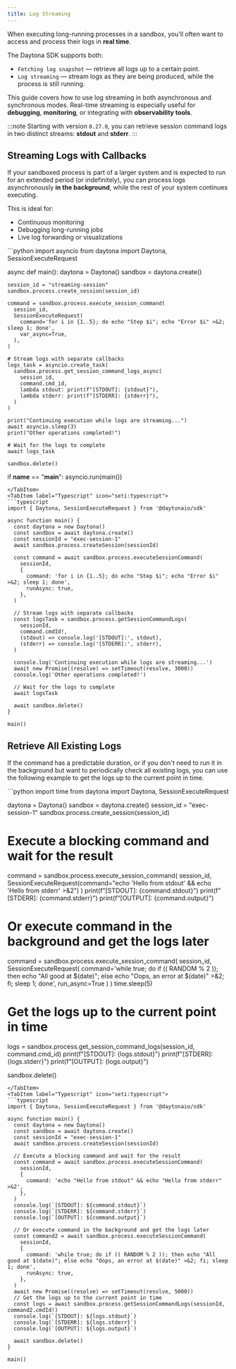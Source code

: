 ```yaml
---
title: Log Streaming
---
```


When executing long-running processes in a sandbox, you’ll often want to access and process their logs in **real time**.

The Daytona SDK supports both:

- `Fetching log snapshot` — retrieve all logs up to a certain point.
- `Log streaming` — stream logs as they are being produced, while the process is still running.

This guide covers how to use log streaming in both asynchronous and synchronous modes.
Real-time streaming is especially useful for **debugging**, **monitoring**, or integrating with **observability tools**.

:::note
Starting with version `0.27.0`, you can retrieve session command logs in two distinct streams: **stdout** and **stderr**.
:::

## Streaming Logs with Callbacks

If your sandboxed process is part of a larger system and is expected to run for an extended period (or indefinitely),
you can process logs asynchronously **in the background**, while the rest of your system continues executing.

This is ideal for:

- Continuous monitoring
- Debugging long-running jobs
- Live log forwarding or visualizations


<Tabs syncKey="language">
<TabItem label="Python" icon="seti:python">
  ```python
  import asyncio
  from daytona import Daytona, SessionExecuteRequest

  async def main():
    daytona = Daytona()
    sandbox = daytona.create()

    session_id = "streaming-session"
    sandbox.process.create_session(session_id)

    command = sandbox.process.execute_session_command(
      session_id,
      SessionExecuteRequest(
        command='for i in {1..5}; do echo "Step $i"; echo "Error $i" >&2; sleep 1; done',
        var_async=True,
      ),
    )

    # Stream logs with separate callbacks
    logs_task = asyncio.create_task(
      sandbox.process.get_session_command_logs_async(
        session_id,
        command.cmd_id,
        lambda stdout: print(f"[STDOUT]: {stdout}"),
        lambda stderr: print(f"[STDERR]: {stderr}"),
      )
    )

    print("Continuing execution while logs are streaming...")
    await asyncio.sleep(3)
    print("Other operations completed!")

    # Wait for the logs to complete
    await logs_task

    sandbox.delete()
    
  if __name__ == "__main__":
      asyncio.run(main())

  ```
</TabItem>
  <TabItem label="Typescript" icon="seti:typescript">
  ```typescript
  import { Daytona, SessionExecuteRequest } from '@daytonaio/sdk'

  async function main() {
    const daytona = new Daytona()
    const sandbox = await daytona.create()
    const sessionId = "exec-session-1"
    await sandbox.process.createSession(sessionId)

    const command = await sandbox.process.executeSessionCommand(
      sessionId,
      {
        command: 'for i in {1..5}; do echo "Step $i"; echo "Error $i" >&2; sleep 1; done',
        runAsync: true,
      },
    )

    // Stream logs with separate callbacks
    const logsTask = sandbox.process.getSessionCommandLogs(
      sessionId,
      command.cmdId!,
      (stdout) => console.log('[STDOUT]:', stdout),
      (stderr) => console.log('[STDERR]:', stderr),
    )

    console.log('Continuing execution while logs are streaming...')
    await new Promise((resolve) => setTimeout(resolve, 3000))
    console.log('Other operations completed!')

    // Wait for the logs to complete
    await logsTask

    await sandbox.delete()
  }

  main()
  ```

  </TabItem>
</Tabs>

## Retrieve All Existing Logs

If the command has a predictable duration, or if you don't need to run it in the background but want to
periodically check all existing logs, you can use the following example to get the logs up to the current point in time.

<Tabs syncKey="language">
  <TabItem label="Python" icon="seti:python">
  ```python
  import time
  from daytona import Daytona, SessionExecuteRequest

  daytona = Daytona()
  sandbox = daytona.create()
  session_id = "exec-session-1"
  sandbox.process.create_session(session_id)

  # Execute a blocking command and wait for the result
  command = sandbox.process.execute_session_command(
    session_id, SessionExecuteRequest(command="echo 'Hello from stdout' && echo 'Hello from stderr' >&2")
  )
  print(f"[STDOUT]: {command.stdout}")
  print(f"[STDERR]: {command.stderr}")
  print(f"[OUTPUT]: {command.output}")

  # Or execute command in the background and get the logs later
  command = sandbox.process.execute_session_command(
    session_id, 
    SessionExecuteRequest(
      command='while true; do if (( RANDOM % 2 )); then echo "All good at $(date)"; else echo "Oops, an error at $(date)" >&2; fi; sleep 1; done',
      run_async=True
    )
  )
  time.sleep(5)
  # Get the logs up to the current point in time
  logs = sandbox.process.get_session_command_logs(session_id, command.cmd_id)
  print(f"[STDOUT]: {logs.stdout}")
  print(f"[STDERR]: {logs.stderr}")
  print(f"[OUTPUT]: {logs.output}")

  sandbox.delete()
  ```
  </TabItem>
  <TabItem label="Typescript" icon="seti:typescript">
  ```typescript
  import { Daytona, SessionExecuteRequest } from '@daytonaio/sdk'

  async function main() {
    const daytona = new Daytona()
    const sandbox = await daytona.create()
    const sessionId = "exec-session-1"
    await sandbox.process.createSession(sessionId)

    // Execute a blocking command and wait for the result
    const command = await sandbox.process.executeSessionCommand(
      sessionId,
      {
        command: 'echo "Hello from stdout" && echo "Hello from stderr" >&2',
      },
    )
    console.log(`[STDOUT]: ${command.stdout}`)
    console.log(`[STDERR]: ${command.stderr}`)
    console.log(`[OUTPUT]: ${command.output}`)

    // Or execute command in the background and get the logs later
    const command2 = await sandbox.process.executeSessionCommand(
      sessionId,
      {
        command: 'while true; do if (( RANDOM % 2 )); then echo "All good at $(date)"; else echo "Oops, an error at $(date)" >&2; fi; sleep 1; done',
        runAsync: true,
      },
    )
    await new Promise((resolve) => setTimeout(resolve, 5000))
    // Get the logs up to the current point in time
    const logs = await sandbox.process.getSessionCommandLogs(sessionId, command2.cmdId!)
    console.log(`[STDOUT]: ${logs.stdout}`)
    console.log(`[STDERR]: ${logs.stderr}`)
    console.log(`[OUTPUT]: ${logs.output}`)

    await sandbox.delete()
  }

  main()
  ```

  </TabItem>
</Tabs>
